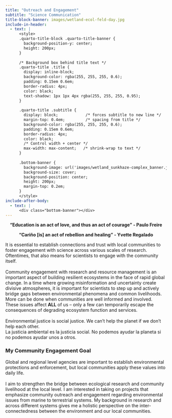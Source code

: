 ```yaml
---
title: "Outreach and Engagement"
subtitle: "Science Communication"
title-block-banner: images/wetland-ecol-feld-day.jpg
include-in-header:
  - text: |
      <style>
      .quarto-title-block .quarto-title-banner {
        background-position-y: center;
        height: 200px;
      }
      
      /* Background box behind title text */
      .quarto-title .title {
        display: inline-block;
        background-color: rgba(255, 255, 255, 0.6);
        padding: 0.15em 0.6em;
        border-radius: 4px;
        color: black;
        text-shadow: 1px 1px 4px rgba(255, 255, 255, 0.95);
      }
      
      .quarto-title .subtitle {
        display: block;            /* forces subtitle to new line */
        margin-top: 0.4em;         /* spacing from title */
        background-color: rgba(255, 255, 255, 0.6);
        padding: 0.15em 0.6em;
        border-radius: 4px;
        color: black;
        /* Control width + center */
        max-width: max-content;   /* shrink-wrap to text */
      }
      
      .bottom-banner {
        background-image: url('images/wetland_sunkhaze-complex_banner.jpg');
        background-size: cover;
        background-position: center;
        height: 200px;
        margin-top: 0.2em;
      }
      </style>
include-after-body:
  - text: |
      <div class="bottom-banner"></div>
---
```


<p style="text-align: center;">**"Education is an act of love, and thus an act of courage" - Paulo Freire**</p>
<p style="text-align: center;">**"Cariño \[is\] an act of rebellion and healing" - Yvette Regalado**</p>
It is essential to establish connections and trust with local communities to foster engagement with science across various scales of research. Oftentimes, that also means for scientists to engage with the community itself.\
\
Community engagement with research and resource management is an important aspect of building resilient ecosystems in the face of rapid global change. In a time where growing misinformation and uncertainty create divisive atmospheres, it is important for scientists to step up and actively bridge gaps between environmental phenomena and common livelihoods. More can be done when communities are well informed and involved. These issues affect **ALL** of us -- only a few can temporarily escape the consequences of degrading ecosystem function and services.\
\
Environmental justice is social justice. We can't help the planet if we don't help each other.\
La justicia ambiental es la justicia social. No podemos ayudar la planeta si no podemos ayudar unos a otros. 

### My Community Engagement Goal
Global and regional level agencies are important to establish environmental protections and enforcement, but local communities apply these values into daily life.\
\
I aim to strengthen the bridge between ecological research and community livelihood at the local level. I am interested in taking on projects that emphasize community outreach and engagement regarding environmental issues from marine to terrestrial systems. My background in research and across different systems gives me a holistic perspective on the inter-connectedness between the environment and our local communities.\
<!-- <div style="display: flex; flex-wrap: wrap; justify-content: center; gap: 20px;"> -->
<!-- ![](images/mse_fullshot.jpg){fig-align="left" style="width:210px; height:200px; border-radius:80%; object-fit:cover; border:1px solid #384755;"} -->

<!-- ![](images/mse_side.jpg){fig-align="center" style="width:210px; height:200px; border-radius:80%; object-fit:cover; border:1px solid #384755;"} -->
<!-- </div> -->
